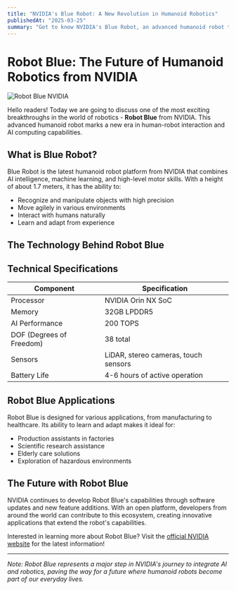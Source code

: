 ```yaml
---
title: "NVIDIA's Blue Robot: A New Revolution in Humanoid Robotics"
publishedAt: "2025-03-25"
summary: "Get to know NVIDIA's Blue Robot, an advanced humanoid robot that is changing the future of robotics."
---
```


# Robot Blue: The Future of Humanoid Robotics from NVIDIA

![Robot Blue NVIDIA](https://media.assettype.com/outlookbusiness/2025-03-19/iixeebu9/sssss.png?w=549&auto=format%2Ccompress&fit=max&format=webp&dpr=1.0)

Hello readers! Today we are going to discuss one of the most exciting breakthroughs in the world of robotics - **Robot Blue** from NVIDIA. This advanced humanoid robot marks a new era in human-robot interaction and AI computing capabilities.

## What is Blue Robot?

Blue Robot is the latest humanoid robot platform from NVIDIA that combines AI intelligence, machine learning, and high-level motor skills. With a height of about 1.7 meters, it has the ability to:

- Recognize and manipulate objects with high precision
- Move agilely in various environments
- Interact with humans naturally
- Learn and adapt from experience

## The Technology Behind Robot Blue

## Technical Specifications

| Component                | Specification                        |
| ------------------------ | ------------------------------------ |
| Processor                | NVIDIA Orin NX SoC                   |
| Memory                   | 32GB LPDDR5                          |
| AI Performance           | 200 TOPS                             |
| DOF (Degrees of Freedom) | 38 total                             |
| Sensors                  | LiDAR, stereo cameras, touch sensors |
| Battery Life             | 4-6 hours of active operation        |

## Robot Blue Applications

Robot Blue is designed for various applications, from manufacturing to healthcare. Its ability to learn and adapt makes it ideal for:

- Production assistants in factories
- Scientific research assistance
- Elderly care solutions
- Exploration of hazardous environments

## The Future with Robot Blue

NVIDIA continues to develop Robot Blue's capabilities through software updates and new feature additions. With an open platform, developers from around the world can contribute to this ecosystem, creating innovative applications that extend the robot's capabilities.

Interested in learning more about Robot Blue? Visit the [official NVIDIA website](https://nvidia.com/robotics) for the latest information!

---

_Note: Robot Blue represents a major step in NVIDIA's journey to integrate AI and robotics, paving the way for a future where humanoid robots become part of our everyday lives._
